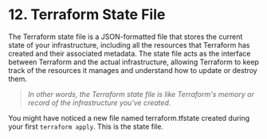 # 12. Terraform State File

The Terraform state file is a JSON-formatted file that stores the current state of your infrastructure, including all the resources that Terraform has created and their associated metadata. The state file acts as the interface between Terraform and the actual infrastructure, allowing Terraform to keep track of the resources it manages and understand how to update or destroy them.

> _In other words, the Terraform state file is like Terraform's memory or record of the infrastructure you've created._

You might have noticed a new file named terraform.tfstate created during your first `terraform apply`. This is the state file.